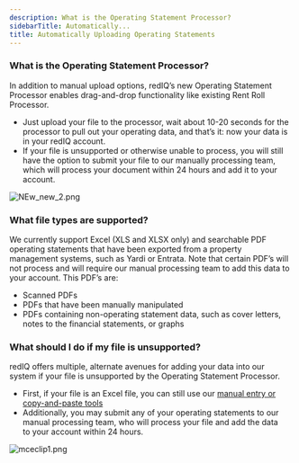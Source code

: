 ```yaml
---
description: What is the Operating Statement Processor?
sidebarTitle: Automatically...
title: Automatically Uploading Operating Statements
---
```


### **What is the Operating Statement Processor?**


In addition to manual upload options, redIQ’s new Operating Statement Processor enables drag-and-drop functionality like existing Rent Roll Processor.  


* Just upload your file to the processor, wait about 10-20 seconds for the processor to pull out your operating data, and that’s it: now your data is in your redIQ account.
* If your file is unsupported or otherwise unable to process, you will still have the option to submit your file to our manually processing team, which will process your document within 24 hours and add it to your account.


<Frame>
  <img src="https://rediq.zendesk.com/hc/article_attachments/9154941090708/NEw_new_2.png" alt="NEw_new_2.png" />
</Frame>


###  **What file types are supported?**


We currently support Excel (XLS and XLSX only) and searchable PDF operating statements that have been exported from a property management systems, such as Yardi or Entrata. Note that certain PDF’s will not process and will require our manual processing team to add this data to your account. This PDF’s are: 


* Scanned PDFs
* PDFs that have been manually manipulated
* PDFs containing non-operating statement data, such as cover letters, notes to the financial statements, or graphs


### **What should I do if my file is unsupported?**


redIQ offers multiple, alternate avenues for adding your data into our system if your file is unsupported by the Operating Statement Processor.  


* First, if your file is an Excel file, you can still use our [manual entry or copy-and-paste tools](kb://article/zendesk:rediq:360036412071)
* Additionally, you may submit any of your operating statements to our manual processing team, who will process your file and add the data to your account within 24 hours.


 ![mceclip1.png](https://rediq.zendesk.com/hc/article_attachments/4408896990612/mceclip1.png)